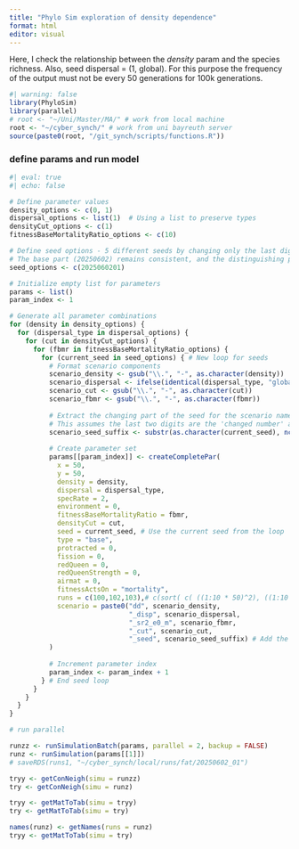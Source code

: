 ```yaml
---
title: "Phylo Sim exploration of density dependence"
format: html
editor: visual
---
```


Here, I check the relationship between the *density* param and the species richness. Also, seed dispersal = (1, global). For this purpose the frequency of the output must not be every 50 generations for 100k generations.

```r
#| warning: false
library(PhyloSim)
library(parallel)
# root <- "~/Uni/Master/MA/" # work from local machine
root <- "~/cyber_synch/" # work from uni bayreuth server
source(paste0(root, "/git_synch/scripts/functions.R"))
```

### define params and run model

```r
#| eval: true
#| echo: false

# Define parameter values
density_options <- c(0, 1)
dispersal_options <- list(1)  # Using a list to preserve types
densityCut_options <- c(1)
fitnessBaseMortalityRatio_options <- c(10)

# Define seed options - 5 different seeds by changing only the last digit
# The base part (20250602) remains consistent, and the distinguishing part is appended.
seed_options <- c(2025060201)

# Initialize empty list for parameters
params <- list()
param_index <- 1

# Generate all parameter combinations
for (density in density_options) {
  for (dispersal_type in dispersal_options) {
    for (cut in densityCut_options) {
      for (fbmr in fitnessBaseMortalityRatio_options) {
        for (current_seed in seed_options) { # New loop for seeds
          # Format scenario components
          scenario_density <- gsub("\\.", "-", as.character(density))
          scenario_dispersal <- ifelse(identical(dispersal_type, "global"), "G", dispersal_type)
          scenario_cut <- gsub("\\.", "-", as.character(cut))
          scenario_fbmr <- gsub("\\.", "-", as.character(fbmr))
          
          # Extract the changing part of the seed for the scenario name
          # This assumes the last two digits are the 'changed number' as per request.
          scenario_seed_suffix <- substr(as.character(current_seed), nchar(as.character(current_seed)) - 1, nchar(as.character(current_seed)))
          
          # Create parameter set
          params[[param_index]] <- createCompletePar(
            x = 50,
            y = 50,
            density = density,
            dispersal = dispersal_type,
            specRate = 2,
            environment = 0,
            fitnessBaseMortalityRatio = fbmr,
            densityCut = cut,
            seed = current_seed, # Use the current seed from the loop
            type = "base",
            protracted = 0,
            fission = 0,
            redQueen = 0,
            redQueenStrength = 0,
            airmat = 0,
            fitnessActsOn = "mortality",
            runs = c(100,102,103),# c(sort( c( ((1:10 * 50)^2), ((1:10 * 50)^2) + 1 ))),
            scenario = paste0("dd", scenario_density,
                              "_disp", scenario_dispersal,
                              "_sr2_e0_m", scenario_fbmr,
                              "_cut", scenario_cut,
                              "_seed", scenario_seed_suffix) # Add the seed suffix to the scenario name
          )
          
          # Increment parameter index
          param_index <- param_index + 1
        } # End seed loop
      }
    }
  }
}

# run parallel
```

```r
runzz <- runSimulationBatch(params, parallel = 2, backup = FALSE)
runz <- runSimulation(params[[1]])
# saveRDS(runs1, "~/cyber_synch/local/runs/fat/20250602_01")
```

```r
tryy <- getConNeigh(simu = runzz)
try <- getConNeigh(simu = runz)

tryy <- getMatToTab(simu = tryy)
try <- getMatToTab(simu = try)
```


```r
names(runz) <- getNames(runs = runz)
tryy <- getMatToTab(simu = try)
```

